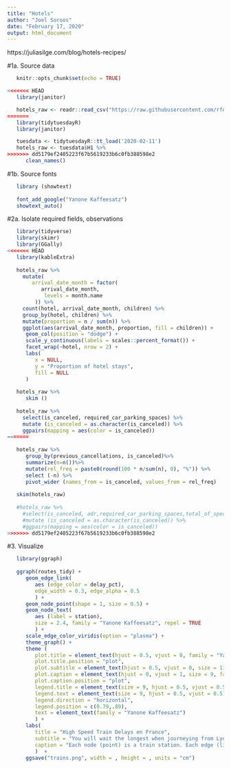 ```yaml
---
title: "Hotels"
author: "Joel Soroos"
date: "February 17, 2020"
output: html_document
---
```


https://juliasilge.com/blog/hotels-recipes/

#1a.  Source data
```r
   knitr::opts_chunk$set(echo = TRUE)

<<<<<<< HEAD
   library(janitor)

   hotels_raw <- readr::read_csv("https://raw.githubusercontent.com/rfordatascience/tidytuesday/master/data/2020/2020-02-11/hotels.csv") %>%
=======
   library(tidytuesdayR)
   library(janitor)

   tuesdata <- tidytuesdayR::tt_load('2020-02-11')
   hotels_raw <- tuesdata$H1 %>%
>>>>>>> dd5179ef2405223f67b5619233b6c0fb388598e2
      clean_names()
```
 
     
#1b.  Source fonts
```r

   library (showtext)
   
   font_add_google("Yanone Kaffeesatz")
   showtext_auto() 
```



#2a.  Isolate required fields, observations
```r

   library(tidyverse)  
   library(skimr)
   library(GGally)
<<<<<<< HEAD
   library(kableExtra)
   
   hotels_raw %>%
     mutate(
        arrival_date_month = factor(
           arrival_date_month,
            levels = month.name
         )) %>%
     count(hotel, arrival_date_month, children) %>%
     group_by(hotel, children) %>%
     mutate(proportion = n / sum(n)) %>%
     ggplot(aes(arrival_date_month, proportion, fill = children)) +
      geom_col(position = "dodge") +
      scale_y_continuous(labels = scales::percent_format()) +
      facet_wrap(~hotel, nrow = 2) +
      labs(
         x = NULL,
         y = "Proportion of hotel stays",
         fill = NULL
      )
   
   hotels_raw %>%
      skim ()
   
   hotels_raw %>%
     select(is_canceled, required_car_parking_spaces) %>%
     mutate (is_canceled = as.character(is_canceled)) %>%
     ggpairs(mapping = aes(color = is_canceled))
=======
   
   hotels_raw %>%
      group_by(previous_cancellations, is_canceled)%>%
      summarize(n=n())%>%
      mutate(rel_freq = paste0(round(100 * n/sum(n), 0), "%")) %>%
      select (-n) %>%
      pivot_wider (names_from = is_canceled, values_from = rel_freq)
   
   skim(hotels_raw)
   
   #hotels_raw %>%
     #select(is_canceled, adr,required_car_parking_spaces,total_of_special_requests) %>%
     #mutate (is_canceled = as.character(is_canceled)) %>%
     #ggpairs(mapping = aes(color = is_canceled))
>>>>>>> dd5179ef2405223f67b5619233b6c0fb388598e2
```



#3.  Visualize
```r
   
   library(ggraph)
   
   ggraph(routes_tidy) +
      geom_edge_link(
         aes (edge_color = delay_pct),
         edge_width = 0.3, edge_alpha = 0.5
         ) +
      geom_node_point(shape = 1, size = 0.5) +
      geom_node_text(
         aes (label = station),
         size = 2.4, family = "Yanone Kaffeesatz", repel = TRUE
         ) +
      scale_edge_color_viridis(option = "plasma") +
      theme_graph() +
      theme (
         plot.title = element_text(hjust = 0.5, vjust = 0, family = "Yanone Kaffeesatz", size = 15, face = "bold", margin = margin (0,0,0,0)),
         plot.title.position = "plot",
         plot.subtitle = element_text(hjust = 0.5, vjust = 0, size = 11, margin = margin (2,0,12,0), family = "Yanone Kaffeesatz"),
         plot.caption = element_text(hjust = 0, vjust = 1, size = 9, face = "plain", margin = margin (10,0,10,0), family = "Yanone Kaffeesatz"),
         plot.caption.position = "plot",
         legend.title = element_text(size = 9, hjust = 0.5, vjust = 0.5),
         legend.text = element_text(size = 9, hjust = 0.5, vjust = 0.5),
         legend.direction = "horizontal",
         legend.position = c(0.79,.89),
         text = element_text(family = "Yanone Kaffeesatz")
         ) +
      labs(
         title = "High Speed Train Delays en France",
         subtitle = "You will wait the longest when journeying from Lyon Part Dieu to either Montpellier, Marseille St. Charles or Marne La Vallee.",
         caption = "Each node (point) is a train station. Each edge (line) is a route between stations.  Edge width is the average delay as percentage of journey time.\nHigh speed train journeys in France between 2015 and 2018.\nVisualization: Joel Soroos @soroosj  |  Data: National Society of French Railways (SNCF) via R4DS Tidy Tuesday"
         )  +
      ggsave("trains.png", width = , height = , units = "cm")
```   
   
   








